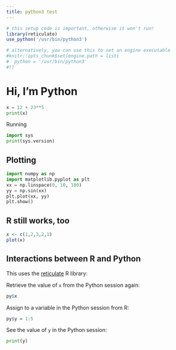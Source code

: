 ```yaml
---
title: python3 test
---
```


```r
# this setup code is important, otherwise it won't run!
library(reticulate)
use_python('/usr/bin/python3')

# alternatively, you can use this to set an engine executable
#knitr::opts_chunk$set(engine.path = list(
#  python = '/usr/bin/python3'
#))
```

# Hi, I'm Python

```python
x = 12 + 23**5
print(x)
```

Running

```python
import sys
print(sys.version)
```

## Plotting

```python
import numpy as np
import matplotlib.pyplot as plt
xx = np.linspace(0, 10, 100)
yy = np.sin(xx)
plt.plot(xx, yy)
plt.show()
```

## R still works, too

```r
x <- c(1,2,3,2,1)
plot(x)
```

## Interactions between R and Python

This uses the [reticulate](https://github.com/rstudio/reticulate) R library:

Retrieve the value of `x` from the Python session again:

```r
py$x
```

Assign to a variable in the Python session from R:

```r
py$y = 1:5
```

See the value of `y` in the Python session:

```python
print(y)
```
